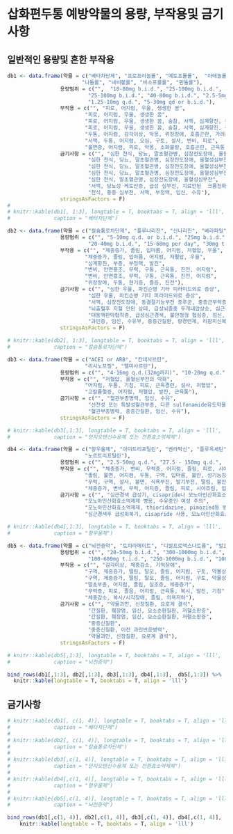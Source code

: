 
# 삽화편두통 예방약물의 용량, 부작용및 금기사항

## 일반적인 용량및 흔한 부작용 
```r
db1 <- data.frame(약물 = c("베타차단제", "프로프라놀롤", "메토프롤롤",  "아테놀롤", 
                        "나돌롤", "네비볼롤", "비소프롤롤", "핀돌롤"),
                 용량범위 = c("",  "10-80mg b.i.d.", "25-100mg b.i.d.", 
                          "25-100mg b.i.d.", "40-80mg b.i.d.", "2.5-5mg q.d.",
                          "1.25-10mg q.d.", "5-30mg qd or b.i.d."),
                 부작용 = c("", "피로, 어지럼, 우울, 생생한 꿈",
                         "피로, 어지럼, 우울, 생생한 꿈",
                         "피로, 어지럼, 우울, 생생한 꿈, 숨참, 서맥, 심계항진, 구역",
                         "피로, 어지럼, 우울, 생생한 꿈, 숨참, 서맥, 심계항진, 구역",
                         "두통, 어지럼, 감각이상, 악몽, 위장장애, 호흡곤란, 가려움, 부종",
                         "서맥, 두통, 어지럼, 오심, 구토, 설사, 변비, 피로",
                         "불면증, 어지럼, 피로, 악몽, 소화불량, 호흡곤란, 근육통, 관절통"),
                 금기사항 = c("", "심한 천식, 당뇨, 말초혈관병, 심장전도장애, 울혈성심부전", 
                          "심한 천식, 당뇨, 말초혈관병, 심장전도장애, 울혈성심부전", 
                          "심한 천식, 당뇨, 말초혈관병, 심장전도장애, 울혈성심부전, 치료안된 크롬친화성세포종", # (알파차단제 병용필요)", 
                          "심한 천식, 당뇨, 말초혈관병, 심장전도장애, 울혈성심부전, 모노아민산화효소억제제 사용(2주이내)", 
                          "심한 천식, 말초혈관병, 심장전도장애, 울혈성심부전", 
                          "서맥, 당뇨성 케토산증, 급성 심부전, 치료안된  크롬친화성세포종, 중증 천식/만성 폐색성 폐질환", 
                          "천식, 중증 심부전, 서맥, 부정맥, 임신, 수유"),
                 stringsAsFactors = F)
# 
# knitr::kable(db1[, 1:3], longtable = T, booktabs = T, align = 'lll',
#              caption = "베타차단제")
```

```r
db2 <- data.frame(약물 = c("칼슘통로차단제", "플루나리진", "신나리진", "베라파밀","니카르디핀", "니페디핀", "니모디핀"),
                 용량범위 = c("", "5-10mg q.d. or b.i.d.", "25mg b.i.d.", "80-640mg q.d. or b.i.d.",
                          "20-40mg b.i.d.", "15-60mg per day", "30mg t.i.d."),
                 부작용 = c("", "체중증가, 졸림, 입마름, 어지럼, 저혈압, 우울",
                         "체중증가, 졸림, 입마름, 어지럼, 저혈압, 우울",
                         "심계항진, 부종, 부정맥, 발진",
                         "변비, 안면홍조, 무력, 구통, 근육통, 진전, 어지럼",
                         "변비, 안면홍조, 무력, 구통, 근육통, 진전, 어지럼",
                         "위장장애, 두통, 현기증, 졸음, 진전"),
                 금기사항 = c("", "심한 우울, 파킨슨병 기타 피라미드외로 증상", 
                          "심한 우울, 파킨슨병 기타 피라미드외로 증상", 
                          "서맥, 심장전도장애, 동결절기능부전 증후군, 중증근무력증, 급성심근경색",
                          "뇌출혈후 지혈 안된 상태, 급성뇌졸중 두개내압상승, 심근경색, 중증신질환, 대동맥판막협착증", 
                          "대동맥판막협착증, 급성심근경색, 불안정형 협심증, 임신, 리팜피신 복용중",
                          "과민증, 임신, 수유부, 중증간질환, 항경련제, 리팜피신복용 중"),
                 stringsAsFactors = F)

# knitr::kable(db2[, 1:3], longtable = T, booktabs = T, align = 'lll',
#              caption = "칼슘통로차단제")
```

```r
db3 <- data.frame(약물 = c("ACEI or ARB", "칸데사르탄",
                         "리시노프릴", "텔미사르탄"),
                 용량범위 = c("", "4-16mg q.d.(32mg까지)", "10-20mg q.d.", "40-80mg q.d."),
                 부작용 = c("", "저혈압, 울혈심부전의 악화",
                         "어지럼, 두통, 기침, 피로, 근육경련, 설사, 저혈압",
                         "고칼륨혈증, 어지럼, 저혈압, 발진, 근육통"),
                 금기사항 = c("", "혈관부종병력, 임신, 수유", 
                          "선천성 또는 특발성혈관부종, 다른 sulfonamide유도약물에 대한 과민", 
                          "혈관부종병력, 중증간질환, 임신, 수유"),
                 stringsAsFactors = F)

# knitr::kable(db3[,1:3], longtable = T, booktabs = T, align = 'lll',
#              caption = "안지오텐신수용체 또는 전환효소억제제")
```

```r
db4 <- data.frame(약물 = c("항우울제", "아미트리프틸린", "벤라팍신", "플루옥세틴",
                         "노르트리프틸린"),
                 용량범위 = c("", "2.5-50mg q.d.", "27.5 - 150mg q.d.", "10-80mg q.d.", "25-150mg/d (노인감량)"),
                 부작용 = c("", "체중증가, 변비, 무력증, 어지럼, 졸림, 피로, 시야흐림, 입마름",
                         "졸림, 불면, 어지럼, 두통, 구역, 입마름, 불안, 성기능장애",
                         "무력, 구역, 설사, 불면, 식욕부진, 발기부전, 떨림, 불안, 초초",
                         "체중증가, 변비, 무력, 어지증, 졸림, 피로, 시야흐림, 입마름"),
                 금기사항 = c("", "심근경색 급성기, cisapride나 모노아민산화효소억제제 사용",
                         "모노아민산화효소억제제 병용, 수유중인 여성 주의", 
                         "모노아민산화효소억제제, thioridazine, pimozied등 병용",
                         "심근경색후 급성회복기, cisapride 사용, 모노아민산화효소억제제 사용"),stringsAsFactors = F)

# knitr::kable(db4[,1:3], longtable = T, booktabs = T, align = 'lll',
#              caption = "항우울제")
```

```r
db5 <- data.frame(약물 = c("뇌전증약", "토피라메이트", "디발프로엑스나트륨", "발프로산","가바펜틴", "레베티라세탐", "조니사미드"),
                 용량범위 = c("", "20-50mg b.i.d.", "300-1000mg b.i.d.", "300-1000mg b.i.d.", 
                          "100-600mg t.i.d.", "250-1000mg b.i.d.", "100-600mg/d"),
                 부작용 = c("", "감각이상, 체중감소, 기억장애",
                         "구역, 체중증가, 떨림, 탈모, 졸림, 어지럼, 구토, 약물상호작용",
                         "구역, 체중증가, 떨림, 탈모, 졸림, 어지럼, 구토, 약물상호작용",
                         "말초부종, 어지럼, 졸림, 실조증, 체중증가",
                         "무력증, 피로, 졸음, 어지럼, 근육통, 복시, 발진, 기침",
                         "체중감소, 복시/시각장애, 졸림, 의욕저하"),
                 금기사항 = c("", "약물과민, 신장질환, 요로계 결석", 
                          "간질환, 췌장염, 임신, 요소순환질환, 저혈소판증",
                          "간질환, 췌장염, 임신, 요소순환질환, 저혈소판증", 
                          "중증신질환", 
                          "중증신질환, 이전 과민반응병력", 
                          "약물과민, 신장질환, 요로계 결석"),
                 stringsAsFactors = F)

# knitr::kable(db5[,1:3], longtable = T, booktabs = T, align = 'lll',
#              caption = "뇌전증약")

bind_rows(db1[,1:3], db2[,1:3], db3[,1:3], db4[,1:3],  db5[,1:3]) %>% 
  knitr::kable(longtable = T, booktabs = T, align = 'lll')
```

<!-- ## 흔한 부작용 -->

<!-- ```{r echo=FALSE} -->

<!-- knitr::kable(db1[, c(1, 3)], longtable = T, booktabs = T, align = 'lll', -->
<!--              caption = "베타차단제") -->

<!-- knitr::kable(db2[, c(1, 3)], longtable = T, booktabs = T, align = 'lll', -->
<!--              caption = "칼슘통로차단제") -->

<!-- knitr::kable(db3[,c(1, 3)], longtable = T, booktabs = T, align = 'lll', -->
<!--              caption = "안지오텐신수용체 또는 전환효소억제제") -->

<!-- knitr::kable(db4[,c(1, 3)], longtable = T, booktabs = T, align = 'lll', -->
<!--              caption = "항우울제") -->

<!-- knitr::kable(db5[,c(1, 3)], longtable = T, booktabs = T, align = 'lll', -->
<!--              caption = "뇌전증약") -->
<!-- ``` -->

## 금기사항

```r

# knitr::kable(db1[, c(1, 4)], longtable = T, booktabs = T, align = 'lll',
#              caption = "베타차단제")
# 
# knitr::kable(db2[, c(1, 4)], longtable = T, booktabs = T, align = 'lll',
#              caption = "칼슘통로차단제")
# 
# knitr::kable(db3[,c(1, 4)], longtable = T, booktabs = T, align = 'lll',
#              caption = "안지오텐신수용체 또는 전환효소억제제")
# 
# knitr::kable(db4[,c(1, 4)], longtable = T, booktabs = T, align = 'lll',
#              caption = "항우울제")
# 
# knitr::kable(db5[,c(1, 4)], longtable = T, booktabs = T, align = 'lll',
#              caption = "뇌전증약")

bind_rows(db1[,c(1, 4)], db2[,c(1, 4)], db3[,c(1, 4)], db4[,c(1, 4)],  db5[,c(1, 4)]) %>% 
    knitr::kable(longtable = T, booktabs = T, align = 'lll')
```
